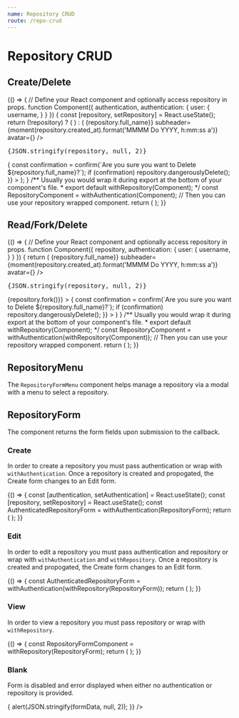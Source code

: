 ```yaml
---
name: Repository CRUD
route: /repo-crud
---
```


# Repository CRUD

## Create/Delete

<Playground>
{() => {
  // Define your React component and optionally access repository in props.
  function Component({
    authentication,
    authentication: {
      user: {
        username,
      }
    }
  }) {
    const [repository, setRepository] = React.useState();
    return (!repository) ?
    (
      <CreateRepository
        authentication={authentication}
        onRepository={setRepository}
      />
    ) :
    (
      <Card>
        <CardHeader title={<strong>{repository.full_name}</strong>} subheader={moment(repository.created_at).format('MMMM Do YYYY, h:mm:ss a')} avatar={<Avatar src={repository.owner.avatar_url} />} />
        <CardContent>
          <pre>{JSON.stringify(repository, null, 2)}</pre>
          <CardActions>
            <IconButton
              title="Delete Repository"
              disabled={username !== repository.owner.username}
              onClick={() => {
                const confirmation = confirm(`Are you sure you want to Delete ${repository.full_name}?`);
                if (confirmation) repository.dangerouslyDelete();
              }}
            >
              <DeleteSweep />
            </IconButton>
            <IconButton
              title="Close Repository"
              onClick={repository.close}
            >
              <Cancel />
            </IconButton>
          </CardActions>
        </CardContent>
      </Card>
    );
  }
  /** Usually you would wrap it during export at the bottom of your component's file.
   *  export default withRepository(Component);
   */
  const RepositoryComponent = withAuthentication(Component);
  // Then you can use your repository wrapped component.
  return (
    <Paper>
      <RepositoryComponent
        //** Pass any props as you normally would. */
        authenticationConfig={{
          tokenid: "PlaygroundTesting",
          server: "https://bg.door43.org",
        }}
      />
    </Paper>
  );
}}
</Playground>

<Props of={withAuthentication} isToggle title="Props" />
<Props of={withRepository} isToggle title="Props" />

## Read/Fork/Delete

<Playground>
{() => {
  // Define your React component and optionally access repository in props.
  function Component({
    repository,
    authentication: {
      user: {
        username,
      }
    }
  }) {
    return (
      <Card>
        <CardHeader title={<strong>{repository.full_name}</strong>} subheader={moment(repository.created_at).format('MMMM Do YYYY, h:mm:ss a')} avatar={<Avatar src={repository.owner.avatar_url} />} />
        <CardContent>
          <pre>{JSON.stringify(repository, null, 2)}</pre>
          <CardActions>
            <IconButton
              title="Fork Repository"
              disabled={username === repository.owner.username}
              onClick={() => {repository.fork()}}
            >
              <FolderSpecial />
            </IconButton>
            <IconButton
              title="Delete Repository"
              disabled={username !== repository.owner.username}
              onClick={() => {
                const confirmation = confirm(`Are you sure you want to Delete ${repository.full_name}?`);
                if (confirmation) repository.dangerouslyDelete();
              }}
            >
              <DeleteSweep />
            </IconButton>
            <IconButton
              title="Close Repository"
              onClick={repository.close}
            >
              <Cancel />
            </IconButton>
          </CardActions>
        </CardContent>
      </Card>
    )
  }
  /** Usually you would wrap it during export at the bottom of your component's file.
   *  export default withRepository(Component);
   */
  const RepositoryComponent = withAuthentication(withRepository(Component));
  // Then you can use your repository wrapped component.
  return (
    <Paper>
      <RepositoryComponent
        //** Pass any props as you normally would. */
        authenticationConfig={{
          tokenid: "PlaygroundTesting",
          server: "https://bg.door43.org",
        }}
      />
    </Paper>
  );
}}
</Playground>

<Props of={withAuthentication} isToggle title="Props" />
<Props of={withRepository} isToggle title="Props" />


## RepositoryMenu

The `RepositoryFormMenu` component helps manage a repository via a modal with a menu to select a repository.

<Playground>

<Paper>
  <RepositoryFormMenu
//  authentication={authentication}
//  onAuthentication={setAuthentication}
//  repository={repository}
//  onRepository={setRepository}
//  authenticationConfig={{
//    server: "https://bg.door43.org",
//    tokenid: "PlaygroundTesting"
//  }}
  />
</Paper>
</Playground>

## RepositoryForm

The component returns the form fields upon submission to the callback.

### Create

In order to create a repository you must pass authentication or wrap with `withAuthentication`.
Once a repository is created and propogated, the Create form changes to an Edit form.

<Playground>
{() => {
  const [authentication, setAuthentication] = React.useState();
  const [repository, setRepository] = React.useState();
  const AuthenticatedRepositoryForm = withAuthentication(RepositoryForm);
  return (
    <Paper>
      <AuthenticatedRepositoryForm
        authentication={authentication}
        onAuthentication={setAuthentication}
        repository={repository}
        onRepository={setRepository}
        authenticationConfig={{
          server: "https://bg.door43.org",
          tokenid: "PlaygroundTesting"
        }}
      />
    </Paper>
  );
}}
</Playground>

### Edit

In order to edit a repository you must pass authentication and repository or wrap with `withAuthentication` and `withRepository`.
Once a repository is created and propogated, the Create form changes to an Edit form.

<Playground>
{() => {
  const AuthenticatedRepositoryForm = withAuthentication(withRepository(RepositoryForm));
  return (
    <Paper>
      <AuthenticatedRepositoryForm
        authenticationConfig={{
          server: "https://bg.door43.org",
          tokenid: "PlaygroundTesting"
        }}
      />
    </Paper>
  );
}}
</Playground>

### View

In order to view a repository you must pass repository or wrap with `withRepository`.

<Playground>
{() => {
  const RepositoryFormComponent = withRepository(RepositoryForm);
  return (
    <Paper>
      <RepositoryFormComponent
        repositoryConfig={{
          server: "https://bg.door43.org",
          tokenid: "PlaygroundTesting"
        }}
      />
    </Paper>
  );
}}
</Playground>

### Blank

Form is disabled and error displayed when either no authentication or repository is provided.

<Playground>
<Paper>
  <RepositoryForm
    actionText="Create/Edit Repository"
    onSubmit={(formData) => {
      alert(JSON.stringify(formData, null, 2));
    }}
  />
</Paper>
</Playground>

<Props of={RepositoryForm} isToggle title="Props" />
